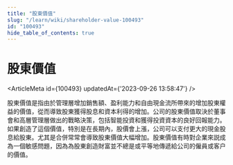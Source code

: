 ```yaml
---
title: "股東價值"
slug: "/learn/wiki/shareholder-value-100493"
id: "100493"
hide_table_of_contents: true
---
```



# 股東價值

<ArticleMeta id={100493} updatedAt={'2023-09-26 13:58:47'} />
<div className='border-solid border-b border-t-0 my-4 border-[var(--ifm-color-gray-300)]' />

股東價值是指由於管理層增加銷售額、盈利能力和自由現金流所帶來的增加股東權益的價值，從而導致股東獲得股息和資本利得的增加。公司的股東價值取決於董事會和高層管理層做出的戰略決策，包括智能投資和獲得投資資本的良好回報能力。如果創造了這個價值，特別是在長期內，股價會上漲，公司可以支付更大的現金股息給股東。尤其是合併常常會導致股東價值大幅增加。股東價值有時對企業來説成為一個敏感問題，因為為股東創造財富並不總是或平等地傳遞給公司的僱員或客户的價值。
